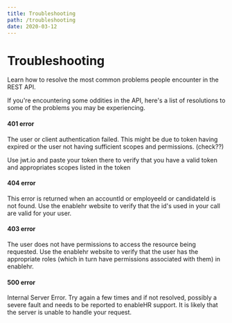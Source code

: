 ```yaml
---
title: Troubleshooting
path: /troubleshooting
date: 2020-03-12
---
```


# Troubleshooting

Learn how to resolve the most common problems people encounter in the REST API.

If you're encountering some oddities in the API,
here's a list of resolutions to some of the problems you may be experiencing.

#### 401 error

The user or client authentication failed. This might be due to token
having expired or the user not having sufficient scopes and
permissions. (check??)

Use jwt.io and paste your token there to verify that you have a valid
token and appropriates scopes listed in the token

#### 404 error

This error is returned when an accountId or employeeId or candidateId
is not found. Use the enablehr website to verify that the id's used
in your call are valid for your user.

#### 403 error

The user does not have permissions to access the resource being
requested. Use the enablehr website to verify that the user has the
appropriate roles (which in turn have permissions associated with
them) in enablehr.

#### 500 error

Internal Server Error. Try again a few times and if not resolved,
possibly a severe fault and needs to be reported to enableHR support.
It is likely that the server is unable to handle your request.
